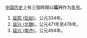 [[中国历史|中国历史]]上有三個時期以'''延兴'''作为[[年号|年号]]。
# [[延熙_(后赵)|延熙 (后赵)]]，公元334年。
# [[延兴_(北魏)|延兴 (北魏)]]，公元471年至476年。
# [[延兴_(南齐)|延兴 (南齐)]]，公元494年。

{{disambig|cat= 年号消歧义}}